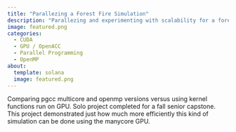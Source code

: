 ```yaml
---
title: "Parallezing a Forest Fire Simulation"
description: "Parallezing and experimenting with scalability for a forest fire simulation."
image: featured.png
categories:
  - CUDA
  - GPU / OpenACC
  - Parallel Programming
  - OpenMP
about:
  template: solana
  image: featured.png
---
```


Comparing pgcc multicore and openmp versions versus using kernel functions run on GPU. Solo project completed for a fall senior capstone. This project demonstrated just how much more efficiently this kind of simulation can be done using the manycore GPU.